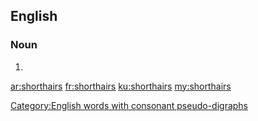 ==English==

===Noun===
{{head|en|plural}}

# {{plural of|shorthair|lang=en|nocat=1}}

[[Category:English words with consonant pseudo-digraphs]]

[[ar:shorthairs]]
[[fr:shorthairs]]
[[ku:shorthairs]]
[[my:shorthairs]]